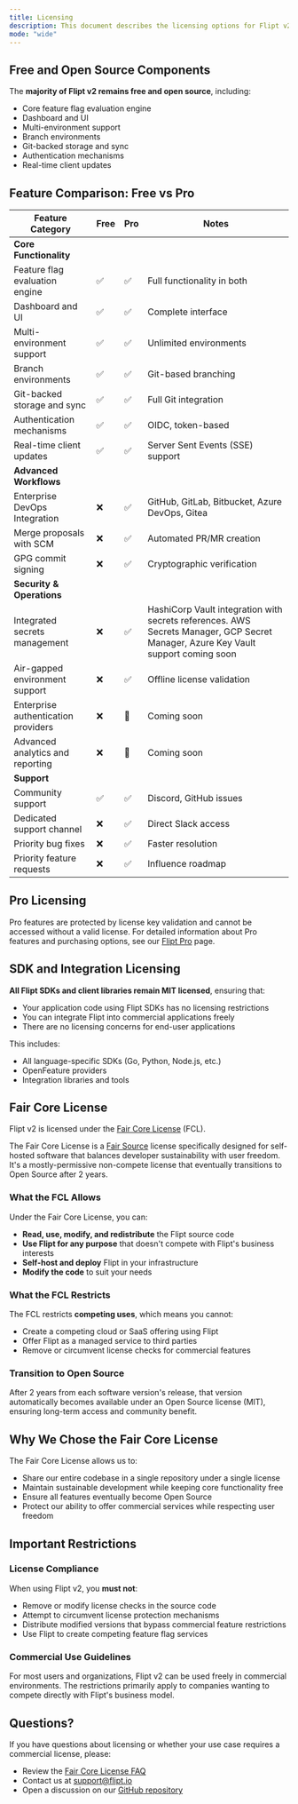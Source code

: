 ```yaml
---
title: Licensing
description: This document describes the licensing options for Flipt v2.
mode: "wide"
---
```


## Free and Open Source Components

The **majority of Flipt v2 remains free and open source**, including:

- Core feature flag evaluation engine
- Dashboard and UI
- Multi-environment support
- Branch environments
- Git-backed storage and sync
- Authentication mechanisms
- Real-time client updates

## Feature Comparison: Free vs Pro

| Feature Category                    | Free | Pro | Notes                                                                                                                             |
| ----------------------------------- | ---- | --- | --------------------------------------------------------------------------------------------------------------------------------- |
| **Core Functionality**              |      |     |                                                                                                                                   |
| Feature flag evaluation engine      | ✅   | ✅  | Full functionality in both                                                                                                        |
| Dashboard and UI                    | ✅   | ✅  | Complete interface                                                                                                                |
| Multi-environment support           | ✅   | ✅  | Unlimited environments                                                                                                            |
| Branch environments                 | ✅   | ✅  | Git-based branching                                                                                                               |
| Git-backed storage and sync         | ✅   | ✅  | Full Git integration                                                                                                              |
| Authentication mechanisms           | ✅   | ✅  | OIDC, token-based                                                                                                                 |
| Real-time client updates            | ✅   | ✅  | Server Sent Events (SSE) support                                                                                                  |
| **Advanced Workflows**              |      |     |                                                                                                                                   |
| Enterprise DevOps Integration       | ❌   | ✅  | GitHub, GitLab, Bitbucket, Azure DevOps, Gitea                                                                                    |
| Merge proposals with SCM            | ❌   | ✅  | Automated PR/MR creation                                                                                                          |
| GPG commit signing                  | ❌   | ✅  | Cryptographic verification                                                                                                        |
| **Security & Operations**           |      |     |                                                                                                                                   |
| Integrated secrets management       | ❌   | ✅  | HashiCorp Vault integration with secrets references. AWS Secrets Manager, GCP Secret Manager, Azure Key Vault support coming soon |
| Air-gapped environment support      | ❌   | ✅  | Offline license validation                                                                                                        |
| Enterprise authentication providers | ❌   | 🔄  | Coming soon                                                                                                                       |
| Advanced analytics and reporting    | ❌   | 🔄  | Coming soon                                                                                                                       |
| **Support**                         |      |     |                                                                                                                                   |
| Community support                   | ✅   | ✅  | Discord, GitHub issues                                                                                                            |
| Dedicated support channel           | ❌   | ✅  | Direct Slack access                                                                                                               |
| Priority bug fixes                  | ❌   | ✅  | Faster resolution                                                                                                                 |
| Priority feature requests           | ❌   | ✅  | Influence roadmap                                                                                                                 |

## Pro Licensing

Pro features are protected by license key validation and cannot be accessed without a valid license. For detailed information about Pro features and purchasing options, see our [Flipt Pro](/v2/pro) page.

## SDK and Integration Licensing

**All Flipt SDKs and client libraries remain MIT licensed**, ensuring that:

- Your application code using Flipt SDKs has no licensing restrictions
- You can integrate Flipt into commercial applications freely
- There are no licensing concerns for end-user applications

This includes:

- All language-specific SDKs (Go, Python, Node.js, etc.)
- OpenFeature providers
- Integration libraries and tools

## Fair Core License

Flipt v2 is licensed under the [Fair Core License](https://fcl.dev/) (FCL).

The Fair Core License is a [Fair Source](https://fair.io/) license specifically designed for self-hosted software that balances developer sustainability with user freedom. It's a mostly-permissive non-compete license that eventually transitions to Open Source after 2 years.

### What the FCL Allows

Under the Fair Core License, you can:

- **Read, use, modify, and redistribute** the Flipt source code
- **Use Flipt for any purpose** that doesn't compete with Flipt's business interests
- **Self-host and deploy** Flipt in your infrastructure
- **Modify the code** to suit your needs

### What the FCL Restricts

The FCL restricts **competing uses**, which means you cannot:

- Create a competing cloud or SaaS offering using Flipt
- Offer Flipt as a managed service to third parties
- Remove or circumvent license checks for commercial features

### Transition to Open Source

After 2 years from each software version's release, that version automatically becomes available under an Open Source license (MIT), ensuring long-term access and community benefit.

## Why We Chose the Fair Core License

The Fair Core License allows us to:

- Share our entire codebase in a single repository under a single license
- Maintain sustainable development while keeping core functionality free
- Ensure all features eventually become Open Source
- Protect our ability to offer commercial services while respecting user freedom

## Important Restrictions

### License Compliance

When using Flipt v2, you **must not**:

- Remove or modify license checks in the source code
- Attempt to circumvent license protection mechanisms
- Distribute modified versions that bypass commercial feature restrictions
- Use Flipt to create competing feature flag services

### Commercial Use Guidelines

For most users and organizations, Flipt v2 can be used freely in commercial environments. The restrictions primarily apply to companies wanting to compete directly with Flipt's business model.

## Questions?

If you have questions about licensing or whether your use case requires a commercial license, please:

- Review the [Fair Core License FAQ](https://fcl.dev/)
- Contact us at [support@flipt.io](mailto:support@flipt.io)
- Open a discussion on our [GitHub repository](https://github.com/flipt-io/flipt)
